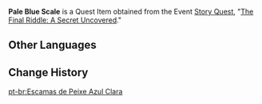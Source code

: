 {{Item Infobox
|id           = 100824
|image        = Item Pale Blue Scale.png
|type         = Quest Items
|description  = A pale blue scale obtained from a fish in the sea. Gazing upon it for a long time, you are reminded of winter.<noinclude></noinclude>
|source1      = [[The Final Riddle: A Secret Uncovered]]
}}
'''Pale Blue Scale''' is a Quest Item obtained from the Event [[Story Quest]], "[[The Final Riddle: A Secret Uncovered]]."

==Other Languages==
{{Other Languages
|default_hidden = 1
|en      = Pale Blue Scale
|zhs     = 浅蓝色的鱼鳞
|zhs_rm  = Qiǎn Lánsè de Yúlín
|zht     = 淺藍色的魚鱗
|zht_rm  = Qiǎn Lánsè de Yúlín
|ja      = 水色のうろこ
|ja_rm   = Mizuiro no Uroko
|ko      = 연한 파란빛 비늘
|ko_rm   = 
|es      = Escama de pez azul clara
|fr      = Écaille bleu clair
|ru      = Светло-синяя чешуя
|th      = เกล็ดปลาสีฟ้าอ่อน
|th_rm   = 
|vi      = Vảy Cá Màu Lam Nhạt
|de      = Bläuliche Fischschuppe
|id      = Sisik Ikan Biru Muda
|pt      = Escama de Peixe Azul Clara
}}

==Change History==
{{Change History|1.6}}

[[pt-br:Escamas de Peixe Azul Clara]]